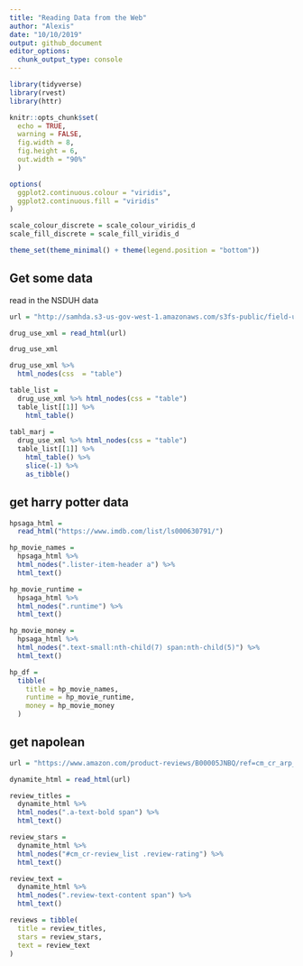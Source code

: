 ```yaml
---
title: "Reading Data from the Web"
author: "Alexis"
date: "10/10/2019"
output: github_document
editor_options: 
  chunk_output_type: console
---
```


```r
library(tidyverse)
library(rvest)
library(httr)

knitr::opts_chunk$set(
  echo = TRUE,
  warning = FALSE,
  fig.width = 8,
  fig.height = 6,
  out.width = "90%"
  )

options(
  ggplot2.continuous.colour = "viridis",
  ggplot2.continuous.fill = "viridis"
)

scale_colour_discrete = scale_colour_viridis_d
scale_fill_discrete = scale_fill_viridis_d

theme_set(theme_minimal() + theme(legend.position = "bottom"))
```

## Get some data

read in the NSDUH data

```r
url = "http://samhda.s3-us-gov-west-1.amazonaws.com/s3fs-public/field-uploads/2k15StateFiles/NSDUHsaeShortTermCHG2015.htm"

drug_use_xml = read_html(url)

drug_use_xml

drug_use_xml %>%
  html_nodes(css  = "table")

table_list =
  drug_use_xml %>% html_nodes(css = "table")  
  table_list[[1]] %>%
    html_table()
 
tabl_marj =
  drug_use_xml %>% html_nodes(css = "table")  
  table_list[[1]] %>%
    html_table() %>%
    slice(-1) %>%
    as_tibble()
```

## get harry potter data

```r
hpsaga_html = 
  read_html("https://www.imdb.com/list/ls000630791/")
```

```r
hp_movie_names =
  hpsaga_html %>%
  html_nodes(".lister-item-header a") %>%
  html_text() 

hp_movie_runtime =
  hpsaga_html %>%
  html_nodes(".runtime") %>%
  html_text() 

hp_movie_money =
  hpsaga_html %>%
  html_nodes(".text-small:nth-child(7) span:nth-child(5)") %>%
  html_text()

hp_df =
  tibble(
    title = hp_movie_names,
    runtime = hp_movie_runtime,
    money = hp_movie_money
  ) 
```

## get  napolean

```r
url = "https://www.amazon.com/product-reviews/B00005JNBQ/ref=cm_cr_arp_d_viewopt_rvwer?ie=UTF8&reviewerType=avp_only_reviews&sortBy=recent&pageNumber=1"

dynamite_html = read_html(url)

review_titles = 
  dynamite_html %>%
  html_nodes(".a-text-bold span") %>%
  html_text()

review_stars = 
  dynamite_html %>%
  html_nodes("#cm_cr-review_list .review-rating") %>%
  html_text()

review_text = 
  dynamite_html %>%
  html_nodes(".review-text-content span") %>%
  html_text()

reviews = tibble(
  title = review_titles,
  stars = review_stars,
  text = review_text
) 
```















